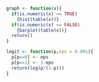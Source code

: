 ```r
graph <- function(x){
  if(is.numeric(x) == TRUE) 
    {hist(table(x))} 
  if(is.numeric(x) == FALSE) 
    {barplot(table(x))}
  return()
}
```

```r
logit <- function(p,eps = 0.001){
  p[p==0] <- eps
  p[p==1] <- 1-eps
  return(log(p/(1-p)))
}
```